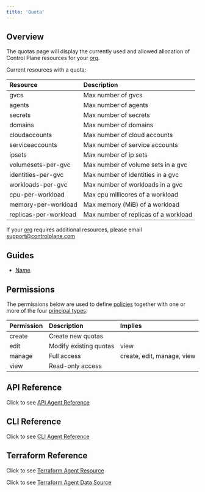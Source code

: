 ```yaml
---
title: 'Quota'
---
```


## Overview

The quotas page will display the currently used and allowed allocation of Control Plane resources for your [org](/reference/org).

Current resources with a quota:

| Resource              | Description                                |
| :-------------------- | :----------------------------------------- |
| gvcs                  | Max number of gvcs                         |
| agents                | Max number of agents                       |
| secrets               | Max number of secrets                      |
| domains               | Max number of domains                      |
| cloudaccounts         | Max number of cloud accounts               |
| serviceaccounts       | Max number of service accounts             |
| ipsets                | Max number of ip sets                      |
| volumesets-per-gvc    | Max number of volume sets in a gvc         |
| identities-per-gvc    | Max number of identities in a gvc          |
| workloads-per-gvc     | Max number of workloads in a gvc           |
| cpu-per-workload      | Max cpu millicores of a workload           |
| memory-per-workload   | Max memory (MiB) of a workload             |
| replicas-per-workload | Max number of replicas of a workload       |

If your [org](/reference/org) requires additional resources, please email [support@controlplane.com](mailto:support@controlplane.com)

## Guides

- [Name](/guides)

## Permissions

The permissions below are used to define [policies](/reference/policy) together with one or more of the four
[principal types](/concepts/principal_types):

| Permission | Description            | Implies                    |
| :--------- | :--------------------- | :------------------------- |
| create     | Create new quotas      |                            |
| edit       | Modify existing quotas | view                       |
| manage     | Full access            | create, edit, manage, view |
| view       | Read-only access       |                            |

## API Reference

Click to see [API Agent Reference](/api-reference/agent)

## CLI Reference

Click to see [CLI Agent Reference](/references/cli/agent)

## Terraform Reference

Click to see [Terraform Agent Resource](/references/terraform/resources/cpln_gvc)

Click to see [Terraform Agent Data Source](/references/terraform/data-sources/cpln_gvc)